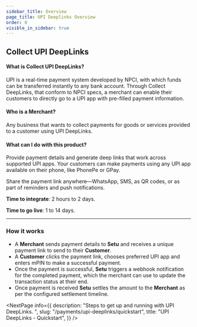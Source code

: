 ```yaml
---
sidebar_title: Overview
page_title: UPI Deeplinks Overview
order: 0
visible_in_sidebar: true
---
```


## Collect UPI DeepLinks

#### What is Collect UPI DeepLinks?

UPI is a real-time payment system developed by NPCI, with which funds can be transferred instantly to any bank account. Through Collect DeepLinks, that conform to NPCI specs, a merchant can enable their customers to directly go to a UPI app with pre-filled payment information.

#### Who is a Merchant?

Any business that wants to collect payments for goods or services provided to a customer using UPI DeepLinks.

#### What can I do with this product?

Provide payment details and generate deep links that work across supported UPI apps. Your customers can make payments using any UPI app available on their phone, like PhonePe or GPay.

Share the payment link anywhere—WhatsApp, SMS, as QR codes, or as part of reminders and push notifications.

**Time to integrate**: 2 hours to 2 days.

**Time to go live**: 1 to 14 days.

<hr class="primary" />

### How it works

- A **Merchant** sends payment details to **Setu** and receives a unique payment link to send to their **Customer**.
- A **Customer** clicks the payment link, chooses preferred UPI app and enters mPIN to make a successful payment.
- Once the payment is successful, **Setu** triggers a webhook notification for the completed payment, which the merchant can use to update the transaction status at their end.
- Once payment is received **Setu** settles the amount to the **Merchant** as per the configured settlement timeline.

<NextPage
  info={{
    description: "Steps to get up and running with UPI DeepLinks. ",
    slug: "/payments/upi-deeplinks/quickstart",
    title: "UPI DeepLinks - Quickstart",
  }}
/>

<WasPageHelpful />

